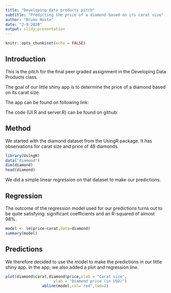 ---
title: "Developing data products pitch"
subtitle: "Predicting the price of a diamond based on its carat size"
author: "Bruno Hoste"
date: "2-9-2020"
output: slidy_presentation
---

```{r setup, include=FALSE}
knitr::opts_chunk$set(echo = FALSE)
```

## Introduction

This is the pitch for the final peer graded assignment in the Developing Data Products class.

The goal of our little shiny app is to determine the price of a diamond based on its carat size.

The app can be found on following link:

The code (UI.R and server.R) can be found on github:

## Method

We started with the diamond dataset from the UsingR package. It has observations for carat size and price of 48 diamonds. 
```{r,echo=TRUE,eval=TRUE,warning=FALSE,message=FALSE}
library(UsingR)
data("diamond")
dim(diamond)
head(diamond)
```

We did a simple linear regression on that dataset to make our predictions. 


## Regression

The outcome of the regression model used for our predictions turns out to be quite satisfying: significant coefficients and an R-squared of almost 98%.

```{r, echo = TRUE, eval=TRUE}
model <- lm(price~carat,data=diamond)
summary(model)
```

## Predictions

We therefore decided to use the model to make the predictions in our little shiny app. In the app, we also added
a plot and regression line. 

```{r, eval=TRUE,echo=TRUE}
plot(diamond$carat,diamond$price,xlab = "Carat size",
                     ylab = "Diamond price (in USD)")
                abline(model,col='red',lwd=2)
```

